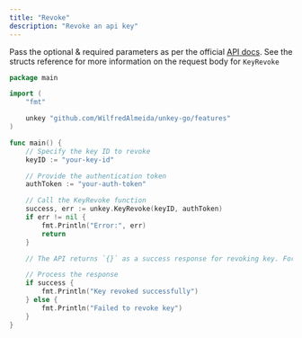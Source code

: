 ```yaml
---
title: "Revoke"
description: "Revoke an api key"
---
```


Pass the optional & required parameters as per the official [API docs](https://docs.unkey.dev/api-reference/keys/revoke). See the structs reference for more information on the request body for `KeyRevoke`

```go
package main

import (
	"fmt"

	unkey "github.com/WilfredAlmeida/unkey-go/features"
)

func main() {
	// Specify the key ID to revoke
	keyID := "your-key-id"

	// Provide the authentication token
	authToken := "your-auth-token"

	// Call the KeyRevoke function
	success, err := unkey.KeyRevoke(keyID, authToken)
	if err != nil {
		fmt.Println("Error:", err)
		return
	}

    // The API returns `{}` as a success response for revoking key. For user convenience, unkey-go returns boolean

	// Process the response
	if success {
		fmt.Println("Key revoked successfully")
	} else {
		fmt.Println("Failed to revoke key")
	}
}
```
